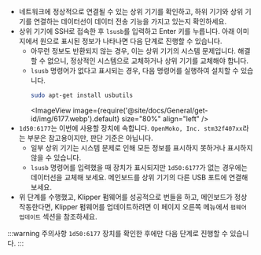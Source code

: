 * 네트워크에 정상적으로 연결될 수 있는 상위 기기를 확인하고, 하위 기기와 상위 기기를 연결하는 데이터선이 데이터 전송 기능을 가지고 있는지 확인하세요.
* 상위 기기에 SSH로 접속한 후 `lsusb`를 입력하고 Enter 키를 누릅니다. 아래 이미지에서 원으로 표시된 정보가 나타나면 다음 단계로 진행할 수 있습니다.
    * 아무런 정보도 반환되지 않는 경우, 이는 상위 기기의 시스템 문제입니다. 해결할 수 없으니, 정상적인 시스템으로 교체하거나 상위 기기를 교체해야 합니다.
    * `lsusb` 명령어가 없다고 표시되는 경우, 다음 명령어를 실행하여 설치할 수 있습니다.
        ```bash
        sudo apt-get install usbutils
        ```
        <ImageView image={require('@site/docs/General/get-id/img/6177.webp').default} size="80%" align="left" /> 
* `1d50:6177`는 이번에 사용할 장치에 속합니다. `OpenMoko, Inc. stm32f407xx`라는 부분은 참고용이지만, 판단 기준은 아닙니다.
    * 일부 상위 기기는 시스템 문제로 인해 모든 정보를 표시하지 못하거나 표시하지 않을 수 있습니다.
    * `lsusb` 명령어를 입력했을 때 장치가 표시되지만 `1d50:6177`가 없는 경우에는 데이터선을 교체해 보세요. 메인보드를 상위 기기의 다른 USB 포트에 연결해 보세요.
* 위 단계를 수행했고, Klipper 펌웨어를 성공적으로 번들을 하고, 메인보드가 정상 작동한다면, Klipper 펌웨어를 업데이트하려면 이 페이지 오른쪽 메뉴에서 `펌웨어 업데이트` 섹션을 참조하세요.

:::warning 주의사항
   `1d50:6177` 장치를 확인한 후에만 다음 단계로 진행할 수 있습니다.
:::